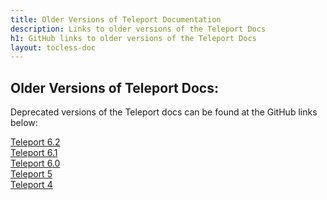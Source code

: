 ```yaml
---
title: Older Versions of Teleport Documentation
description: Links to older versions of the Teleport Docs
h1: GitHub links to older versions of the Teleport Docs
layout: tocless-doc
---
```

## Older Versions of Teleport Docs:

Deprecated versions of the Teleport docs can be found at the GitHub links below:

[Teleport 6.2](https://github.com/gravitational/teleport/tree/branch/v6.2) <br/>
[Teleport 6.1](https://github.com/gravitational/teleport/tree/branch/v6.1) <br/>
[Teleport 6.0](https://github.com/gravitational/teleport/tree/branch/v6.0) <br/>
[Teleport 5](https://github.com/gravitational/teleport/tree/branch/5.0) <br/>
[Teleport 4](https://github.com/gravitational/teleport/tree/branch/4.4) <br/>